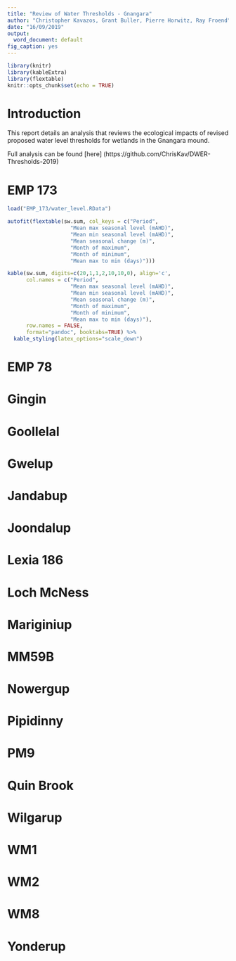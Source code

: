 ```yaml
---
title: "Review of Water Thresholds - Gnangara"
author: "Christopher Kavazos, Grant Buller, Pierre Horwitz, Ray Froend"
date: "16/09/2019"
output: 
  word_document: default
fig_caption: yes
---
```


```r
library(knitr)
library(kableExtra)
library(flextable)
knitr::opts_chunk$set(echo = TRUE)
```

# Introduction

This report details an analysis that reviews the ecological impacts of revised proposed water level thresholds for wetlands in the Gnangara mound.

Full analysis can be found [here] (https://github.com/ChrisKav/DWER-Thresholds-2019)

# EMP 173


```r
load("EMP_173/water_level.RData")

autofit(flextable(sw.sum, col_keys = c("Period",
                    "Mean max seasonal level (mAHD)",
                    "Mean min seasonal level (mAHD)",
                    "Mean seasonal change (m)",
                    "Month of maximum",
                    "Month of minimum",
                    "Mean max to min (days)")))

kable(sw.sum, digits=c(20,1,1,2,10,10,0), align='c', 
      col.names = c("Period",
                    "Mean max seasonal level (mAHD)",
                    "Mean min seasonal level (mAHD)",
                    "Mean seasonal change (m)",
                    "Month of maximum",
                    "Month of minimum",
                    "Mean max to min (days)"),
      row.names = FALSE,
      format="pandoc", booktabs=TRUE) %>% 
  kable_styling(latex_options="scale_down")

```


# EMP 78

# Gingin

# Goollelal

# Gwelup

# Jandabup

# Joondalup

# Lexia 186

# Loch McNess

# Mariginiup

# MM59B

# Nowergup

# Pipidinny

# PM9

# Quin Brook

# Wilgarup

# WM1

# WM2

# WM8

# Yonderup
